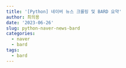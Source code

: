 ```yaml
---
title: '[Python] 네이버 뉴스 크롤링 및 BARD 요약'
author: 최의용
date: '2023-06-26'
slug: python-naver-news-bard
categories:
  - naver
  - bard
tags:
  - bard
---
```



